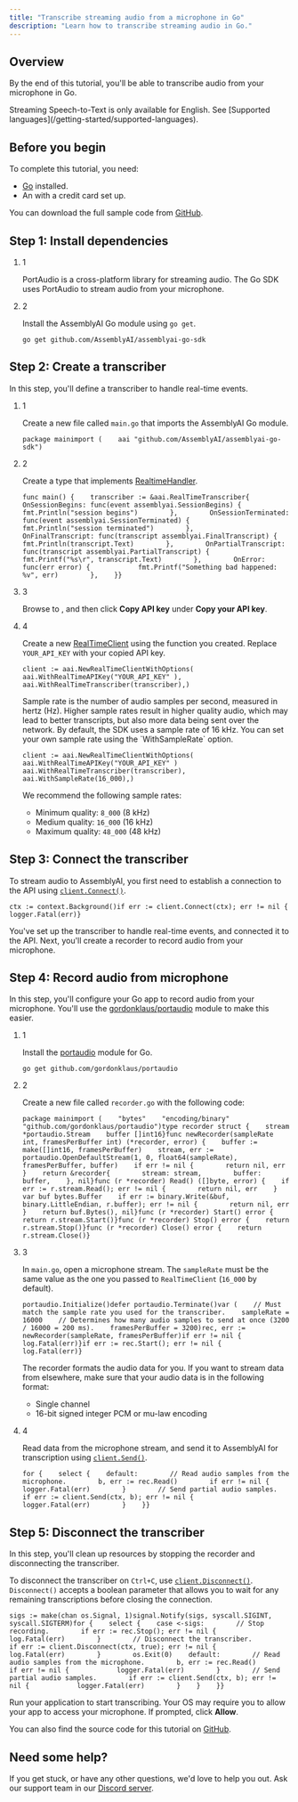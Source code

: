 ```yaml
---
title: "Transcribe streaming audio from a microphone in Go"
description: "Learn how to transcribe streaming audio in Go."
---
```


## Overview[​](#overview "Direct link to Overview")

By the end of this tutorial, you'll be able to transcribe audio from your microphone in Go.

<Note>
  Streaming Speech-to-Text is only available for English. See [Supported languages](/getting-started/supported-languages).
</Note>

## Before you begin[​](#before-you-begin "Direct link to Before you begin")

To complete this tutorial, you need:

* [Go](https://go.dev/) installed.
* An with a credit card set up.

You can download the full sample code from [GitHub](https://github.com/AssemblyAI/assemblyai-go-sdk/tree/main/examples/realtime).

## Step 1: Install dependencies[​](#step-1-install-dependencies "Direct link to Step 1: Install dependencies")

1. 1

   PortAudio is a cross-platform library for streaming audio. The Go SDK uses PortAudio to stream audio from your microphone.

2. 2

   Install the AssemblyAI Go module using `go get`.

   ```
   go get github.com/AssemblyAI/assemblyai-go-sdk
   ```

## Step 2: Create a transcriber[​](#step-2-create-a-transcriber "Direct link to Step 2: Create a transcriber")

In this step, you'll define a transcriber to handle real-time events.

1. 1

   Create a new file called `main.go` that imports the AssemblyAI Go module.

   ```
   package mainimport (    aai "github.com/AssemblyAI/assemblyai-go-sdk")
   ```

2. 2

   Create a type that implements [RealtimeHandler](https://pkg.go.dev/github.com/AssemblyAI/assemblyai-go-sdk#RealTimeHandler).

   ```
   func main() {    transcriber := &aai.RealTimeTranscriber{        OnSessionBegins: func(event assemblyai.SessionBegins) {            fmt.Println("session begins")        },        OnSessionTerminated: func(event assemblyai.SessionTerminated) {            fmt.Println("session terminated")        },        OnFinalTranscript: func(transcript assemblyai.FinalTranscript) {            fmt.Println(transcript.Text)        },        OnPartialTranscript: func(transcript assemblyai.PartialTranscript) {            fmt.Printf("%s\r", transcript.Text)        },        OnError: func(err error) {            fmt.Printf("Something bad happened: %v", err)        },    }}
   ```

3. 3

   Browse to , and then click **Copy API key** under **Copy your API key**.

4. 4

   Create a new [RealTimeClient](https://pkg.go.dev/github.com/AssemblyAI/assemblyai-go-sdk#RealTimeClient) using the function you created. Replace `YOUR_API_KEY` with your copied API key.

   ```
   client := aai.NewRealTimeClientWithOptions(    aai.WithRealTimeAPIKey("YOUR_API_KEY" ),    aai.WithRealTimeTranscriber(transcriber),)
   ```

   <Note>
     Sample rate is the number of audio samples per second, measured in hertz (Hz). Higher sample rates result in higher quality audio, which may lead to better transcripts, but also more data being sent over the network. By default, the SDK uses a sample rate of 16 kHz. You can set your own sample rate using the `WithSampleRate` option.

     ```
     client := aai.NewRealTimeClientWithOptions(    aai.WithRealTimeAPIKey("YOUR_API_KEY" )    aai.WithRealTimeTranscriber(transcriber),    aai.WithSampleRate(16_000),)
     ```

     We recommend the following sample rates:

     * Minimum quality: `8_000` (8 kHz)
     * Medium quality: `16_000` (16 kHz)
     * Maximum quality: `48_000` (48 kHz)
   </Note>

## Step 3: Connect the transcriber[​](#step-3-connect-the-transcriber "Direct link to Step 3: Connect the transcriber")

To stream audio to AssemblyAI, you first need to establish a connection to the API using [`client.Connect()`](https://pkg.go.dev/github.com/AssemblyAI/assemblyai-go-sdk#RealTimeClient.Connect).

```
ctx := context.Background()if err := client.Connect(ctx); err != nil {    logger.Fatal(err)}
```

You've set up the transcriber to handle real-time events, and connected it to the API. Next, you'll create a recorder to record audio from your microphone.

## Step 4: Record audio from microphone[​](#step-4-record-audio-from-microphone "Direct link to Step 4: Record audio from microphone")

In this step, you'll configure your Go app to record audio from your microphone. You'll use the [gordonklaus/portaudio](https://github.com/gordonklaus/portaudio) module to make this easier.

1. 1

   Install the [portaudio](https://github.com/gordonklaus/portaudio) module for Go.

   ```
   go get github.com/gordonklaus/portaudio
   ```

2. 2

   Create a new file called `recorder.go` with the following code:

   ```
   package mainimport (    "bytes"    "encoding/binary"    "github.com/gordonklaus/portaudio")type recorder struct {    stream *portaudio.Stream    buffer []int16}func newRecorder(sampleRate int, framesPerBuffer int) (*recorder, error) {    buffer := make([]int16, framesPerBuffer)    stream, err := portaudio.OpenDefaultStream(1, 0, float64(sampleRate), framesPerBuffer, buffer)    if err != nil {        return nil, err    }    return &recorder{        stream: stream,        buffer: buffer,    }, nil}func (r *recorder) Read() ([]byte, error) {    if err := r.stream.Read(); err != nil {        return nil, err    }    var buf bytes.Buffer    if err := binary.Write(&buf, binary.LittleEndian, r.buffer); err != nil {        return nil, err    }    return buf.Bytes(), nil}func (r *recorder) Start() error {    return r.stream.Start()}func (r *recorder) Stop() error {    return r.stream.Stop()}func (r *recorder) Close() error {    return r.stream.Close()}
   ```

3. 3

   In `main.go`, open a microphone stream. The `sampleRate` must be the same value as the one you passed to `RealTimeClient` (`16_000` by default).

   ```
   portaudio.Initialize()defer portaudio.Terminate()var (    // Must match the sample rate you used for the transcriber.    sampleRate = 16000    // Determines how many audio samples to send at once (3200 / 16000 = 200 ms).    framesPerBuffer = 3200)rec, err := newRecorder(sampleRate, framesPerBuffer)if err != nil {    log.Fatal(err)}if err := rec.Start(); err != nil {    log.Fatal(err)}
   ```

   <Note>
     The recorder formats the audio data for you. If you want to stream data from elsewhere, make sure that your audio data is in the following format:

     * Single channel
     * 16-bit signed integer PCM or mu-law encoding
   </Note>

4. 4

   Read data from the microphone stream, and send it to AssemblyAI for transcription using [`client.Send()`](https://pkg.go.dev/github.com/AssemblyAI/assemblyai-go-sdk#RealTimeClient.Send).

   ```
   for {    select {    default:        // Read audio samples from the microphone.        b, err := rec.Read()        if err != nil {            logger.Fatal(err)        }        // Send partial audio samples.        if err := client.Send(ctx, b); err != nil {            logger.Fatal(err)        }    }}
   ```

## Step 5: Disconnect the transcriber[​](#step-5-disconnect-the-transcriber "Direct link to Step 5: Disconnect the transcriber")

In this step, you'll clean up resources by stopping the recorder and disconnecting the transcriber.

To disconnect the transcriber on `Ctrl+C`, use [`client.Disconnect()`](https://pkg.go.dev/github.com/AssemblyAI/assemblyai-go-sdk#RealTimeClient.Disconnect). `Disconnect()` accepts a boolean parameter that allows you to wait for any remaining transcriptions before closing the connection.

```
sigs := make(chan os.Signal, 1)signal.Notify(sigs, syscall.SIGINT, syscall.SIGTERM)for {    select {    case <-sigs:        // Stop recording.        if err := rec.Stop(); err != nil {            log.Fatal(err)        }        // Disconnect the transcriber.        if err := client.Disconnect(ctx, true); err != nil {            log.Fatal(err)        }        os.Exit(0)    default:        // Read audio samples from the microphone.        b, err := rec.Read()        if err != nil {            logger.Fatal(err)        }        // Send partial audio samples.        if err := client.Send(ctx, b); err != nil {            logger.Fatal(err)        }    }    }}
```

Run your application to start transcribing. Your OS may require you to allow your app to access your microphone. If prompted, click **Allow**.

You can also find the source code for this tutorial on [GitHub](http://github.com/AssemblyAI/assemblyai-go-sdk).

## Need some help?[​](#need-some-help "Direct link to Need some help?")

If you get stuck, or have any other questions, we'd love to help you out. Ask our support team in our [Discord server](https://discord.gg/aSMMpMadFh).
